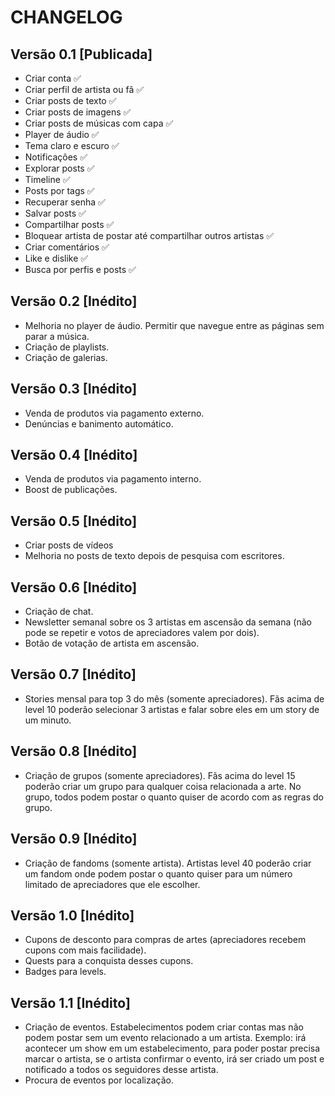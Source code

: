 # CHANGELOG

## Versão 0.1 [Publicada]

- Criar conta ✅
- Criar perfil de artista ou fã ✅
- Criar posts de texto ✅
- Criar posts de imagens ✅
- Criar posts de músicas com capa ✅
- Player de áudio ✅
- Tema claro e escuro ✅
- Notificações ✅
- Explorar posts ✅
- Timeline ✅
- Posts por tags ✅
- Recuperar senha ✅
- Salvar posts ✅
- Compartilhar posts ✅
- Bloquear artista de postar até compartilhar outros artistas ✅
- Criar comentários ✅
- Like e dislike ✅
- Busca por perfis e posts ✅

## Versão 0.2 [Inédito]

- Melhoria no player de áudio. Permitir que navegue entre as páginas sem parar a música.
- Criação de playlists.
- Criação de galerias.

## Versão 0.3 [Inédito]

- Venda de produtos via pagamento externo.
- Denúncias e banimento automático.

## Versão 0.4 [Inédito]

- Venda de produtos via pagamento interno.
- Boost de publicações.

## Versão 0.5 [Inédito]

- Criar posts de vídeos
- Melhoria no posts de texto depois de pesquisa com escritores.

## Versão 0.6 [Inédito]

- Criação de chat.
- Newsletter semanal sobre os 3 artistas em ascensão da semana (não pode se repetir e votos de apreciadores valem por dois).
- Botão de votação de artista em ascensão.

## Versão 0.7 [Inédito]

- Stories mensal para top 3 do mês (somente apreciadores). Fãs acima de level 10 poderão selecionar 3 artistas e falar sobre eles em um story de um minuto.

## Versão 0.8 [Inédito]

- Criação de grupos (somente apreciadores). Fãs acima do level 15 poderão criar um grupo para qualquer coisa relacionada a arte. No grupo, todos podem postar o quanto quiser de acordo com as regras do grupo.

## Versão 0.9 [Inédito]

- Criação de fandoms (somente artista). Artistas level 40 poderão criar um fandom onde podem postar o quanto quiser para um número limitado de apreciadores que ele escolher.

## Versão 1.0 [Inédito]

- Cupons de desconto para compras de artes (apreciadores recebem cupons com mais facilidade).
- Quests para a conquista desses cupons.
- Badges para levels.

## Versão 1.1 [Inédito]

- Criação de eventos. Estabelecimentos podem criar contas mas não podem postar sem um evento relacionado a um artista. Exemplo: irá acontecer um show em um estabelecimento, para poder postar precisa marcar o artista, se o artista confirmar o evento, irá ser criado um post e notificado a todos os seguidores desse artista.
- Procura de eventos por localização.
